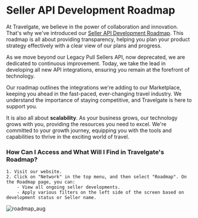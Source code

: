 ﻿---
sidebar_position: 3
---

# Seller API Development Roadmap

At Travelgate, we believe in the power of collaboration and innovation. That's why we've introduced our [Seller API Development Roadmap](https://app.travelgate.com/network/roadmap). This roadmap is all about providing transparency, helping you plan your product strategy effectively with a clear view of our plans and progress.

As we move beyond our Legacy Pull Sellers API, now deprecated, we are dedicated to continuous improvement. Today, we take the lead in developing all new API integrations, ensuring you remain at the forefront of technology.

Our roadmap outlines the integrations we're adding to our Marketplace, keeping you ahead in the fast-paced, ever-changing travel industry. We understand the importance of staying competitive, and Travelgate is here to support you.

It is also all about **scalability**. As your business grows, our technology grows with you, providing the resources you need to excel. We're committed to your growth journey, equipping you with the tools and capabilities to thrive in the exciting world of travel.

### How Can I Access and What Will I Find in Travelgate's Roadmap?
    1. Visit our website.
    2. Click on "Network" in the top menu, and then select "Roadmap". On the Roadmap page, you can:
        - View all ongoing seller developments.
        - Apply various filters on the left side of the screen based on development status or Seller name.

![roadmap_aug](https://storage.travelgate.com/kbase/roadmap_aug.jpg)

<TipContactCustomerCare/>